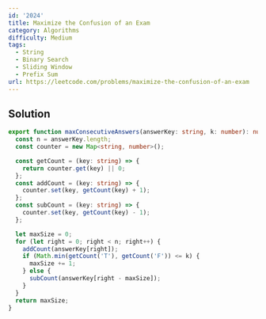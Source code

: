 ```yaml
---
id: '2024'
title: Maximize the Confusion of an Exam
category: Algorithms
difficulty: Medium
tags:
  - String
  - Binary Search
  - Sliding Window
  - Prefix Sum
url: https://leetcode.com/problems/maximize-the-confusion-of-an-exam
---
```


## Solution

```typescript showLineNumbers
export function maxConsecutiveAnswers(answerKey: string, k: number): number {
  const n = answerKey.length;
  const counter = new Map<string, number>();

  const getCount = (key: string) => {
    return counter.get(key) || 0;
  };
  const addCount = (key: string) => {
    counter.set(key, getCount(key) + 1);
  };
  const subCount = (key: string) => {
    counter.set(key, getCount(key) - 1);
  };

  let maxSize = 0;
  for (let right = 0; right < n; right++) {
    addCount(answerKey[right]);
    if (Math.min(getCount('T'), getCount('F')) <= k) {
      maxSize += 1;
    } else {
      subCount(answerKey[right - maxSize]);
    }
  }
  return maxSize;
}
```
